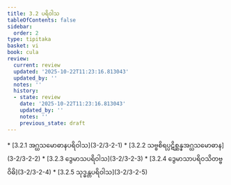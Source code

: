 ```yaml
---
title: 3.2 ပရိဝါသ
tableOfContents: false
sidebar:
  order: 2
type: tipitaka
basket: vi
book: cula
review:
  current: review
  updated: '2025-10-22T11:23:16.813043'
  updated_by: ''
  notes: ''
  history:
  - state: review
    date: '2025-10-22T11:23:16.813043'
    updated_by: ''
    notes: ''
    previous_state: draft
---
```



<ReviewStatus review={frontmatter.review} showDetails={true} />

<HypothesisAnnotation frontmatter={frontmatter} />

<DynamicBreadcrumb />



<TableOfContents book="cula" section="3.2">
* [3.2.1 အဂ္ဃသမောဓာနပရိဝါသ](3-2/3-2-1)
* [3.2.2 သဗ္ဗစိရပ္ပဋိစ္ဆန္နအဂ္ဃသမောဓာန](3-2/3-2-2)
* [3.2.3 ဒွေမာသပရိဝါသ](3-2/3-2-3)
* [3.2.4 ဒွေမာသာပရိဝသိတဗ္ဗဝိဓိ](3-2/3-2-4)
* [3.2.5 သုဒ္ဓန္တပရိဝါသ](3-2/3-2-5)
</TableOfContents>